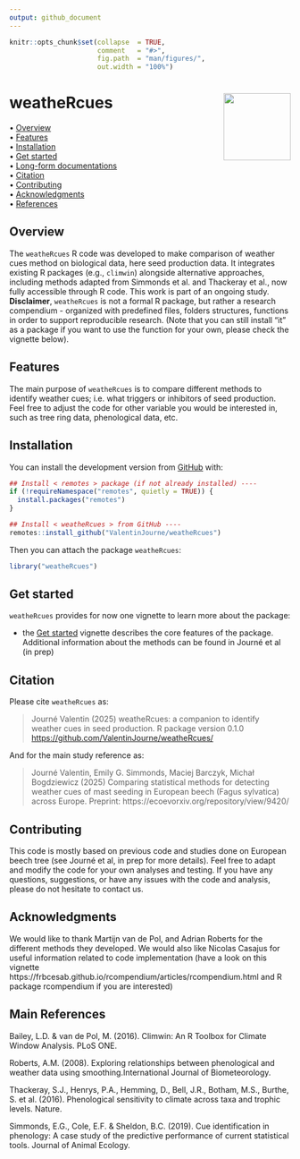 ```yaml
---
output: github_document
---
```


<!-- README.md is generated from README.Rmd. Please edit that file -->


```r
knitr::opts_chunk$set(collapse  = TRUE,
                      comment   = "#>",
                      fig.path  = "man/figures/",
                      out.width = "100%")
```



weatheRcues <img src="man/figures/logo2.png" align="right" style="float:right; height:120px;"/>
=========================================================

<!-- badges: start -->
<!-- badges: end -->



<p align="left">
  • <a href="#overview">Overview</a><br>
  • <a href="#features">Features</a><br>
  • <a href="#installation">Installation</a><br>
  • <a href="#get-started">Get started</a><br>
  • <a href="#long-form-documentations">Long-form documentations</a><br>
  • <a href="#citation">Citation</a><br>
  • <a href="#contributing">Contributing</a><br>
  • <a href="#acknowledgments">Acknowledgments</a><br>
  • <a href="#references">References</a>
</p>



## Overview

The `weatheRcues` R code was developed to make comparison of weather cues method on biological data, here seed production data. It integrates existing R packages (e.g., `climwin`) alongside alternative approaches, including methods adapted from Simmonds et al. and Thackeray et al., now fully accessible through R code.
This work is part of an ongoing study. 
**Disclaimer**, `weatheRcues` is not a formal R package, but rather a research compendium - organized with predefined files, folders structures, functions in order to support reproducible research. (Note that you can still install "it" as a package if you want to use the function for your own, please check the vignette below). 


## Features

The main purpose of `weatheRcues` is to compare different methods to identify weather cues; i.e. what triggers or inhibitors of seed production. Feel free to adjust the code for other variable you would be interested in, such as tree ring data, phenological data, etc.


## Installation

You can install the development version from [GitHub](https://github.com/) with:

```r
## Install < remotes > package (if not already installed) ----
if (!requireNamespace("remotes", quietly = TRUE)) {
  install.packages("remotes")
}

## Install < weatheRcues > from GitHub ----
remotes::install_github("ValentinJourne/weatheRcues")
```

Then you can attach the package `weatheRcues`:

```r
library("weatheRcues")
```



## Get started

`weatheRcues` provides for now one vignette to learn more about the package:

- the [Get started](https://ValentinJourne.github.io/weatheRcues/articles/weatheRcues.html)
vignette describes the core features of the package. Additional information about the methods can be found in Journé et al (in prep)



## Citation

Please cite `weatheRcues` as: 

> Journé Valentin (2025) weatheRcues: a companion to identify weather cues in seed production. R package version 0.1.0 
<https://github.com/ValentinJourne/weatheRcues/>

And for the main study reference as: 

> Journé Valentin, Emily G. Simmonds, Maciej Barczyk, Michał Bogdziewicz (2025) Comparing statistical methods for detecting weather cues of mast seeding in European beech (Fagus sylvatica) across Europe. Preprint: https://ecoevorxiv.org/repository/view/9420/ 

## Contributing

This code is mostly based on previous code and studies done on European beech tree (see Journé et al, in prep for more details). Feel free to adapt and modify the code for your own analyses and testing. If you have any questions, suggestions, or have any issues with the code and analysis, please do not hesitate to contact us.

## Acknowledgments

We would like to thank Martijn van de Pol, and Adrian Roberts for the different methods they developed. We would also like Nicolas Casajus for useful information related to code implementation (have a look on this vignette https://frbcesab.github.io/rcompendium/articles/rcompendium.html and R package rcompendium if you are interested)

## Main References

Bailey, L.D. & van de Pol, M. (2016). Climwin: An R Toolbox for Climate Window Analysis. PLoS ONE.

Roberts, A.M. (2008). Exploring relationships between phenological and weather data using smoothing.International Journal of Biometeorology. 

Thackeray, S.J., Henrys, P.A., Hemming, D., Bell, J.R., Botham, M.S., Burthe, S. et al. (2016). Phenological sensitivity to climate across taxa and trophic levels. Nature.

Simmonds, E.G., Cole, E.F. & Sheldon, B.C. (2019). Cue identification in phenology: A case study of the predictive performance of current statistical tools. Journal of Animal Ecology.
